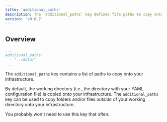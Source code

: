 ```yaml
---
title: 'additional_paths'
description: The `additional_paths` key defines file paths to copy onto your infrastructure
version: 'v0.0.7'
---
```


## Overview
  ```yaml alto.yml
  ...
  additional_paths:
    - "../data/"
  ...
  ```

  The `additional_paths` key contains a list of paths to copy onto your infrastructure.

  <Note>By default, the working directory (i.e., the directory with your YAML configuration
  file) is copied onto your infrastructure. The `additional_paths` key can be used to
  copy folders and/or files *outside* of your working directory onto your infrastructure.</Note>

  You probably won't need to use this key that often.